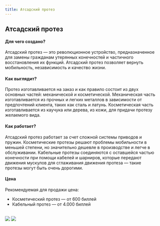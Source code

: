 ```yaml
---
title: Атсадский протез
---
```


## Атсадский протез
#### Для чего создано?
Атсадский протез — это революционное устройство, предназначенное для замены гражданам утерянных конечностей и частичного восстановления их функций. Атсадский протез позволяет вернуть мобильность, независимость и качество жизни.

#### Как выглядит?
Протез изготавливается на заказ и как правило состоит из двух основных частей: механической и косметической. Механическая часть изготавливается из прочных и легких металлов в зависимости от предпочтений клиента, таких как сталь и латунь. Косметическая часть изготавливается из каучука или дерева, из кожи, для придачи протезу желаемого вида.

#### Как работает?
Атсадский протез работает за счет сложной системы приводов и пружин. Косметические протезы решают проблемы мобильности в меньшей степени, но значительно дешевле в производстве и легче в обслуживании. Кабельные протезы соединяются с оставшейся частью конечности при помощи кабелей и шарниров, которые передают движения мускулов для сглаживания движения протеза — такие протезы могут быть очень дорогими.

#### Цена
Рекомендуемая для продажи цена:
* Косметический протез — от 600 биллей
* Кабельный протез — от 4.000 биллей
<br/>
<Board columns={2} mobileColumns={1}>
<img src="pic.jpg" width={350} height={525} style={"object-fit: contain;"}/>
<img src="pic2.jpg" width={350} height={525} style={"object-fit: contain;"}/>
</Board>